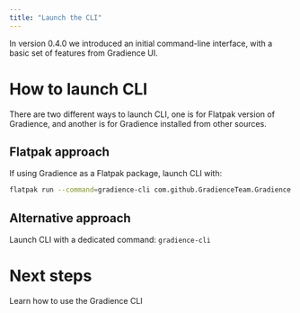 ```yaml
---
title: "Launch the CLI"
---
```


In version 0.4.0 we introduced an initial command-line interface, with a basic set of features from Gradience UI.

# How to launch CLI

There are two different ways to launch CLI, one is for Flatpak version of Gradience, and another is for Gradience installed from other sources.

## Flatpak approach

If using Gradience as a Flatpak package, launch CLI with:

```bash
flatpak run --command=gradience-cli com.github.GradienceTeam.Gradience --help
```

## Alternative approach

Launch CLI with a dedicated command: `gradience-cli`

# Next steps

<Card title="Use!" icon="play" href="/cli/usage">
    Learn how to use the Gradience CLI
</Card>